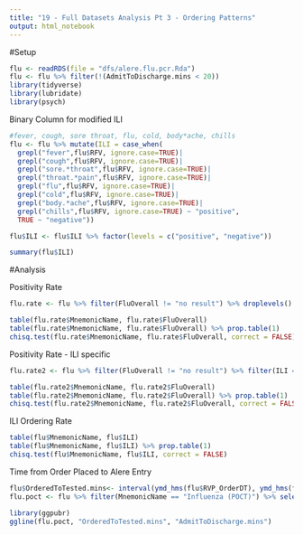 ```yaml
---
title: "19 - Full Datasets Analysis Pt 3 - Ordering Patterns"
output: html_notebook
---
```


#Setup
```r
flu <- readRDS(file = "dfs/alere.flu.pcr.Rda")
flu <- flu %>% filter(!(AdmitToDischarge.mins < 20))
library(tidyverse)
library(lubridate)
library(psych)
```

Binary Column for modified ILI
```r
#fever, cough, sore throat, flu, cold, body*ache, chills
flu <- flu %>% mutate(ILI = case_when(
  grepl("fever",flu$RFV, ignore.case=TRUE)|
  grepl("cough",flu$RFV, ignore.case=TRUE)|
  grepl("sore.*throat",flu$RFV, ignore.case=TRUE)|
  grepl("throat.*pain",flu$RFV, ignore.case=TRUE)|
  grepl("flu",flu$RFV, ignore.case=TRUE)| 
  grepl("cold",flu$RFV, ignore.case=TRUE)|
  grepl("body.*ache",flu$RFV, ignore.case=TRUE)|
  grepl("chills",flu$RFV, ignore.case=TRUE) ~ "positive",
  TRUE ~ "negative")) 

flu$ILI <- flu$ILI %>% factor(levels = c("positive", "negative"))

summary(flu$ILI)
```

#Analysis

Positivity Rate
```r
flu.rate <- flu %>% filter(FluOverall != "no result") %>% droplevels()

table(flu.rate$MnemonicName, flu.rate$FluOverall)
table(flu.rate$MnemonicName, flu.rate$FluOverall) %>% prop.table(1)
chisq.test(flu.rate$MnemonicName, flu.rate$FluOverall, correct = FALSE)
```

Positivity Rate - ILI specific
```r
flu.rate2 <- flu %>% filter(FluOverall != "no result") %>% filter(ILI == "positive") %>% droplevels()

table(flu.rate2$MnemonicName, flu.rate2$FluOverall)
table(flu.rate2$MnemonicName, flu.rate2$FluOverall) %>% prop.table(1)
chisq.test(flu.rate2$MnemonicName, flu.rate2$FluOverall, correct = FALSE)
```

ILI Ordering Rate
```r
table(flu$MnemonicName, flu$ILI)
table(flu$MnemonicName, flu$ILI) %>% prop.table(1)
chisq.test(flu$MnemonicName, flu$ILI, correct = FALSE)
```

Time from Order Placed to Alere Entry
```r
flu$OrderedToTested.mins<- interval(ymd_hms(flu$RVP_OrderDT), ymd_hms(flu$Alere_DateTime)) %>% as.duration()/dminutes(1)
flu.poct <- flu %>% filter(MnemonicName == "Influenza (POCT)") %>% select(FIN, Arrival_DT, AdmitToDischarge.mins, BedToDispo.mins, OrderedToTested.mins,epi_yearweek, ILI, XR_Completed)
```


```r
library(ggpubr)
ggline(flu.poct, "OrderedToTested.mins", "AdmitToDischarge.mins")
```

